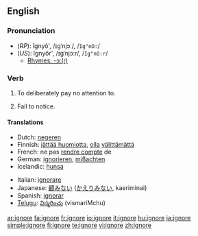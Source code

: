 ==English==

===Pronunciation===
*(''RP''): ĭgnyô', /ɪɡˈnjɔː/, /<tt>Ig"nO:</tt>/
*(''US''): ĭgnyôr', /ɪɡˈnjɔːr/, /<tt>Ig"nO:r</tt>/
**[[rhymes:English:-ɔː(r)|Rhymes: -ɔː(r)]]

===Verb===
{{en-verb|ignor|ing}}

# To deliberately pay no attention to.
# {{obsolete}} Fail to notice.

====Translations====
{{trans-top|To deliberately pay no attention to}}
*Dutch: [[negeren]]
*Finnish: [[jättää huomiotta]], [[olla]] [[välittää|välittämättä]]
*French: ne pas [[rendre compte]] de<!--note: "ignorer" is incorrect; this means "to be ignorant of", not "to ignore"-->
*German: [[ignorieren]], [[mißachten]]
*Icelandic: [[hunsa]]
{{trans-mid}}
*Italian: [[ignorare]]
*Japanese: [[顧みない]] ([[かえりみない]], kaeriminai)
*Spanish: [[ignorar]]
*[[Telugu]]: [[విస్మరించు]] (vismariMchu)
{{trans-bottom}}

[[ar:ignore]]
[[fa:ignore]]
[[fr:ignore]]
[[io:ignore]]
[[it:ignore]]
[[hu:ignore]]
[[ja:ignore]]
[[simple:ignore]]
[[fi:ignore]]
[[te:ignore]]
[[vi:ignore]]
[[zh:ignore]]